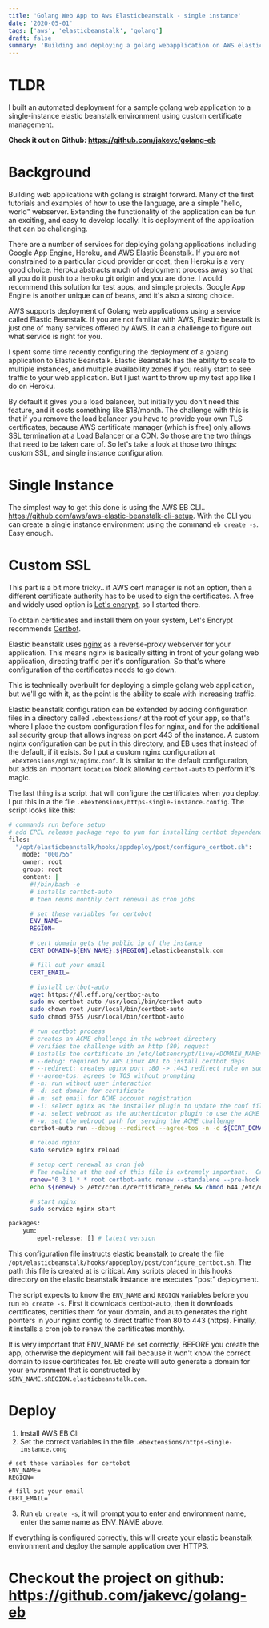 ```yaml
---
title: 'Golang Web App to Aws Elasticbeanstalk - single instance'
date: '2020-05-01'
tags: ['aws', 'elasticbeanstalk', 'golang']
draft: false
summary: 'Building and deploying a golang webapplication on AWS elasticbeanstalk using a single instance environment without a load balancer'
---
```


# TLDR

I built an automated deployment for a sample golang web application to a single-instance elastic beanstalk environment using custom certificate management.

**Check it out on Github: https://github.com/jakevc/golang-eb**

# Background

Building web applications with golang is straight forward. Many of the first tutorials and examples of how to use the language, are a simple "hello, world" webserver. Extending the functionality of the application can be fun an exciting, and easy to develop locally. It is deployment of the application that can be challenging.

There are a number of services for deploying golang applications including Google App Engine, Heroku, and AWS Elastic Beanstalk. If you are not constrained to a particular cloud provider or cost, then Heroku is a very good choice. Heroku abstracts much of deployment process away so that all you do it push to a heroku git origin and you are done. I would recommend this solution for test apps, and simple projects. Google App Engine is another unique can of beans, and it's also a strong choice.

AWS supports deployment of Golang web applications using a service called Elastic Beanstalk. If you are not familiar with AWS, Elastic beanstalk is just one of many services offered by AWS. It can a challenge to figure out what service is right for you.

I spent some time recently configuring the deployment of a golang application to Elastic Beanstalk. Elastic Beanstalk has the ability to scale to multiple instances, and multiple availability zones if you really start to see traffic to your web application. But I just want to throw up my test app like I do on Heroku.

By default it gives you a load balancer, but initially you don't need this feature, and it costs something like $18/month. The challenge with this is that if you remove the load balancer you have to provide your own TLS certificates, because AWS certificate manager (which is free) only allows SSL termination at a Load Balancer or a CDN. So those are the two things that need to be taken care of. So let's take a look at those two things: custom SSL, and single instance configuration.

# Single Instance

The simplest way to get this done is using the AWS EB CLI.. https://github.com/aws/aws-elastic-beanstalk-cli-setup. With the CLI you can create a single instance environment using the command `eb create -s`. Easy enough.

# Custom SSL

This part is a bit more tricky.. if AWS cert manager is not an option, then a different certificate authority has to be used to sign the certificates. A free and widely used option is [Let's encrypt](https://letsencrypt.org/), so I started there.

To obtain certificates and install them on your system, Let's Encrypt recommends [Certbot](https://certbot.eff.org/).

Elastic beanstalk uses [nginx](https://nginx.org/) as a reverse-proxy webserver for your application. This means nginx is basically sitting in front of your golang web application, directing traffic per it's configuration. So that's where configuration of the certificates needs to go down.

This is technically overbuilt for deploying a simple golang web application, but we'll go with it, as the point is the ability to scale with increasing traffic.

Elastic beanstalk configuration can be extended by adding configuration files in a directory called `.ebextensions/` at the root of your app, so that's where I place the custom configuration files for nginx, and for the additional ssl security group that allows ingress on port 443 of the instance. A custom nginx configuration can be put in this directory, and EB uses that instead of the default, if it exists. So I put a custom nginx configuration at `.ebextensions/nginx/nginx.conf`. It is similar to the default configuration, but adds an important `location` block allowing `certbot-auto` to perform it's magic.

The last thing is a script that will configure the certificates when you deploy. I put this in a the file `.ebextensions/https-single-instance.config`. The script looks like this:

```bash
# commands run before setup
# add EPEL release package repo to yum for installing certbot dependencies
files:
  "/opt/elasticbeanstalk/hooks/appdeploy/post/configure_certbot.sh":
    mode: "000755"
    owner: root
    group: root
    content: |
      #!/bin/bash -e
      # installs certbot-auto
      # then reuns monthly cert renewal as cron jobs

      # set these variables for certobot
      ENV_NAME=
      REGION=

      # cert domain gets the public ip of the instance
      CERT_DOMAIN=${ENV_NAME}.${REGION}.elasticbeanstalk.com

      # fill out your email
      CERT_EMAIL=

      # install certbot-auto
      wget https://dl.eff.org/certbot-auto
      sudo mv certbot-auto /usr/local/bin/certbot-auto
      sudo chown root /usr/local/bin/certbot-auto
      sudo chmod 0755 /usr/local/bin/certbot-auto

      # run certbot process
      # creates an ACME challenge in the webroot directory
      # verifies the challenge with an http (80) request
      # installs the certificate in /etc/letsencrypt/live/<DOMAIN_NAME>
      # --debug: required by AWS Linux AMI to install certbot deps
      # --redirect: creates nginx port :80 -> :443 redirect rule on success
      # --agree-tos: agrees to TOS without prompting
      # -n: run without user interaction
      # -d: set domain for certificate
      # -m: set email for ACME account registration
      # -i: select nginx as the installer plugin to update the conf file on success
      # -a: select webroot as the authenticator plugin to use the ACME challenge
      # -w: set the webroot path for serving the ACME challenge
      certbot-auto run --debug --redirect --agree-tos -n -d ${CERT_DOMAIN} -m ${CERT_EMAIL} -i nginx -a webroot -w /usr/share/nginx/html

      # reload nginx
      sudo service nginx reload

      # setup cert renewal as cron job
      # The newline at the end of this file is extremely important.  Cron won't run without it.
      renew="0 3 1 * * root certbot-auto renew --standalone --pre-hook "sudo service nginx stop" --post-hook "sudo service nginx start" --force-renew"
      echo ${renew} > /etc/cron.d/certificate_renew && chmod 644 /etc/cron.d/certificate_renew

      # start nginx
      sudo service nginx start

packages:
    yum:
        epel-release: [] # latest version
```

This configuration file instructs elastic beanstalk to create the file `/opt/elasticbeanstalk/hooks/appdeploy/post/configure_certbot.sh`. The path this file is created at is critical. Any scripts placed in this hooks directory on the elastic beanstalk instance are executes "post" deployment.

The script expects to know the `ENV_NAME` and `REGION` variables before you run `eb create -s`. First it downloads certbot-auto, then it downloads certificates, certifies them for your domain, and auto generates the right pointers in your nginx config to direct traffic from 80 to 443 (https). Finally, it installs a cron job to renew the certificates monthly.

It is very important that ENV_NAME be set correctly, BEFORE you create the app, otherwise the deployment will fail because it won't know the correct domain to issue certificates for. Eb create will auto generate a domain for your environment that is constructed by `$ENV_NAME.$REGION.elasticbeanstalk.com`.

# Deploy

1. Install AWS EB Cli
2. Set the correct variables in the file `.ebextensions/https-single-instance.cong`

```
# set these variables for certobot
ENV_NAME=
REGION=

# fill out your email
CERT_EMAIL=
```

3. Run `eb create -s`, it will prompt you to enter and environment name, enter the same name as ENV_NAME above.

If everything is configured correctly, this will create your elastic beanstalk environment and deploy the sample application over HTTPS.

# Checkout the project on github: https://github.com/jakevc/golang-eb
